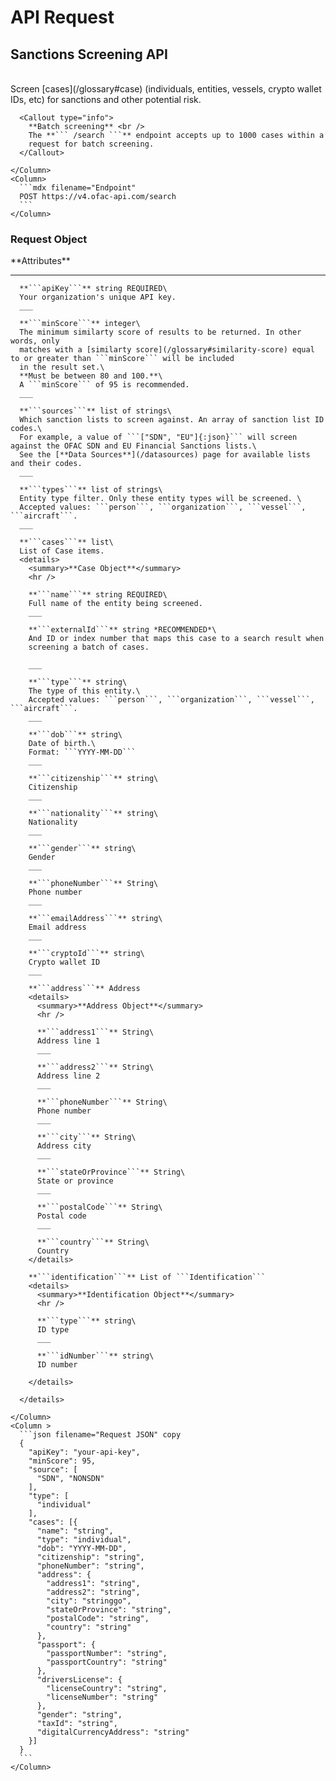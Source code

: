 

# API Request

## Sanctions Screening API

<br />


<Container>
  <Row>
    <Column>
      Screen [cases](/glossary#case) (individuals, entities, vessels, crypto wallet IDs, etc) for 
      sanctions and other potential risk.

      <Callout type="info">
        **Batch screening** <br />
        The **``` /search ```** endpoint accepts up to 1000 cases within a
        request for batch screening.
      </Callout>

    </Column>
    <Column>
      ```mdx filename="Endpoint"
      POST https://v4.ofac-api.com/search
      ```
    </Column>

  </Row>
</Container>



### Request Object
<Container>
  <Row>
    <Column >
      **Attributes**
      <hr />
      
      **```apiKey```** string REQUIRED\
      Your organization's unique API key. 
      ___

      **```minScore```** integer\
      The minimum similarty score of results to be returned. In other words, only
      matches with a [similarty score](/glossary#similarity-score) equal to or greater than ```minScore``` will be included
      in the result set.\
      **Must be between 80 and 100.**\
      A ```minScore``` of 95 is recommended. 
      ___

      **```sources```** list of strings\
      Which sanction lists to screen against. An array of sanction list ID codes.\
      For example, a value of ```["SDN", "EU"]{:json}``` will screen against the OFAC SDN and EU Financial Sanctions lists.\
      See the [**Data Sources**](/datasources) page for available lists and their codes. 
      ___

      **```types```** list of strings\
      Entity type filter. Only these entity types will be screened. \
      Accepted values: ```person```, ```organization```, ```vessel```, ```aircraft```. 
      ___

      **```cases```** list\
      List of Case items.
      <details>
        <summary>**Case Object**</summary>
        <hr />
        
        **```name```** string REQUIRED\
        Full name of the entity being screened.
        ___

        **```externalId```** string *RECOMMENDED*\
        And ID or index number that maps this case to a search result when 
        screening a batch of cases. 

        ___
        
        **```type```** string\
        The type of this entity.\
        Accepted values: ```person```, ```organization```, ```vessel```, ```aircraft```. 
        ___

        **```dob```** string\
        Date of birth.\
        Format: ```YYYY-MM-DD```
        ___

        **```citizenship```** string\
        Citizenship
        ___

        **```nationality```** string\
        Nationality
        ___

        **```gender```** string\
        Gender
        ___

        **```phoneNumber```** String\
        Phone number
        ___

        **```emailAddress```** string\
        Email address
        ___

        **```cryptoId```** string\
        Crypto wallet ID
        ___

        **```address```** Address
        <details>
          <summary>**Address Object**</summary>
          <hr />
          
          **```address1```** String\
          Address line 1
          ___

          **```address2```** String\
          Address line 2
          ___

          **```phoneNumber```** String\
          Phone number
          ___

          **```city```** String\
          Address city
          ___

          **```stateOrProvince```** String\
          State or province
          ___

          **```postalCode```** String\
          Postal code
          ___

          **```country```** String\
          Country
        </details>

        **```identification```** List of ```Identification```
        <details>
          <summary>**Identification Object**</summary>
          <hr />

          **```type```** string\
          ID type
          ___

          **```idNumber```** string\
          ID number

        </details>

      </details>
      
    </Column>
    <Column >
      ```json filename="Request JSON" copy
      {
        "apiKey": "your-api-key",
        "minScore": 95,
        "source": [
          "SDN", "NONSDN"
        ],
        "type": [
          "individual"
        ],
        "cases": [{
          "name": "string",
          "type": "individual",
          "dob": "YYYY-MM-DD",
          "citizenship": "string",
          "phoneNumber": "string",
          "address": {
            "address1": "string",
            "address2": "string",
            "city": "stringgo",
            "stateOrProvince": "string",
            "postalCode": "string",
            "country": "string"
          },
          "passport": {
            "passportNumber": "string",
            "passportCountry": "string"
          },
          "driversLicense": {
            "licenseCountry": "string",
            "licenseNumber": "string"
          },
          "gender": "string",
          "taxId": "string",
          "digitalCurrencyAddress": "string"
        }]
      }
      ```
    </Column>
  </Row>
</Container>

<br />
